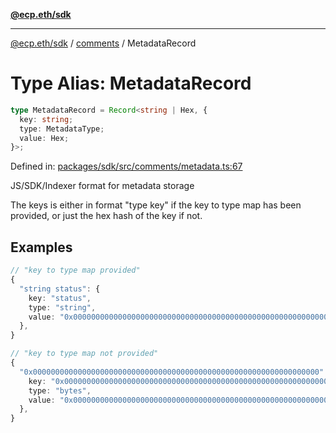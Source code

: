 [**@ecp.eth/sdk**](../../index.mdx)

***

[@ecp.eth/sdk](/sdk-reference/index.mdx) / [comments](/sdk-reference/comments/index.mdx) / MetadataRecord

# Type Alias: MetadataRecord

```ts
type MetadataRecord = Record<string | Hex, {
  key: string;
  type: MetadataType;
  value: Hex;
}>;
```

Defined in: [packages/sdk/src/comments/metadata.ts:67](https://github.com/ecp-eth/comments-monorepo/blob/main/packages/sdk/src/comments/metadata.ts#L67)

JS/SDK/Indexer format for metadata storage

The keys is either in format "type key" if the key to type map has been provided, or just the hex hash of the key if not.

## Examples

```ts
// "key to type map provided"
{
  "string status": {
    key: "status",
    type: "string",
    value: "0x0000000000000000000000000000000000000000000000000000000000000000",
  },
}
```

```ts
// "key to type map not provided"
{
  "0x0000000000000000000000000000000000000000000000000000000000000000": {
    key: "0x0000000000000000000000000000000000000000000000000000000000000000",
    type: "bytes",
    value: "0x0000000000000000000000000000000000000000000000000000000000000000",
  },
}
```
